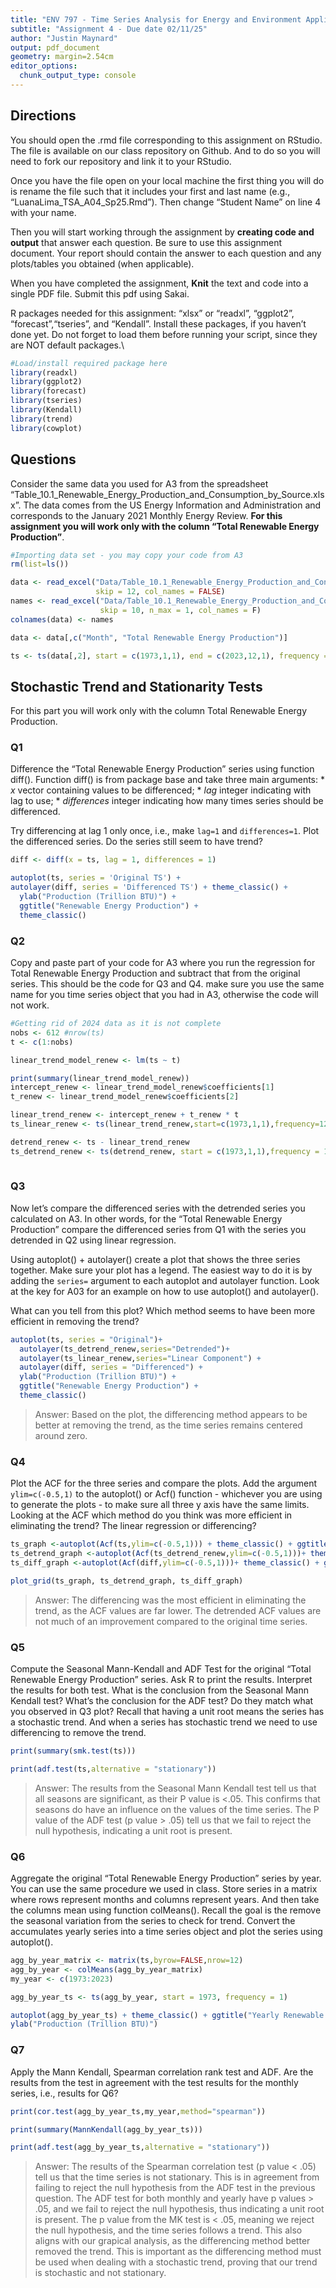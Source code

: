 ```yaml
---
title: "ENV 797 - Time Series Analysis for Energy and Environment Applications | Spring 2025"
subtitle: "Assignment 4 - Due date 02/11/25"
author: "Justin Maynard"
output: pdf_document
geometry: margin=2.54cm
editor_options: 
  chunk_output_type: console
---
```

  
## Directions
  
You should open the .rmd file corresponding to this assignment on RStudio. The file is available on our class repository on Github. And to do so you will need to fork our repository and link it to your RStudio.  

Once you have the file open on your local machine the first thing you will do is rename the file such that it includes your first and last name (e.g., "LuanaLima_TSA_A04_Sp25.Rmd"). Then change "Student Name" on line 4 with your name. 

Then you will start working through the assignment by  **creating code and output** that answer each question. Be sure to use this assignment document. Your report should contain the answer to each question and any plots/tables you obtained (when applicable).

When you have completed the assignment, **Knit** the text and code into a single PDF file. Submit this pdf using Sakai. 

R packages needed for this assignment: "xlsx" or "readxl", "ggplot2", "forecast","tseries", and "Kendall". Install these packages, if you haven't done yet. Do not forget to load them before running your script, since they are NOT default packages.\\

```r
#Load/install required package here
library(readxl)
library(ggplot2)
library(forecast)
library(tseries)
library(Kendall)
library(trend)
library(cowplot)

```

## Questions 

Consider the same data you used for A3 from the spreadsheet "Table_10.1_Renewable_Energy_Production_and_Consumption_by_Source.xlsx". The data comes from the US Energy Information and Administration and corresponds to the January 2021 Monthly Energy Review. **For this assignment you will work only with the column "Total Renewable Energy Production"**. 

```r
#Importing data set - you may copy your code from A3
rm(list=ls())

data <- read_excel("Data/Table_10.1_Renewable_Energy_Production_and_Consumption_by_Source.xlsx", 
                   skip = 12, col_names = FALSE)
names <- read_excel("Data/Table_10.1_Renewable_Energy_Production_and_Consumption_by_Source.xlsx",
                    skip = 10, n_max = 1, col_names = F)
colnames(data) <- names

data <- data[,c("Month", "Total Renewable Energy Production")]

ts <- ts(data[,2], start = c(1973,1,1), end = c(2023,12,1), frequency = 12)


```


## Stochastic Trend and Stationarity Tests

For this part you will work only with the column Total Renewable Energy Production. 

### Q1

Difference the "Total Renewable Energy Production" series using function diff(). Function diff() is from package base and take three main arguments:
* *x* vector containing values to be differenced;
* *lag* integer indicating with lag to use;
* *differences* integer indicating how many times series should be differenced.

Try differencing at lag 1 only once, i.e., make `lag=1` and `differences=1`. Plot the differenced series. Do the series still seem to have trend?

```r
diff <- diff(x = ts, lag = 1, differences = 1)

autoplot(ts, series = 'Original TS') + 
autolayer(diff, series = 'Differenced TS') + theme_classic() + 
  ylab("Production (Trillion BTU)") + 
  ggtitle("Renewable Energy Production") +
  theme_classic()

```


### Q2
Copy and paste part of your code for A3 where you run the regression for Total Renewable Energy Production and subtract that from the original series. This should be the code for Q3 and Q4. make sure you use the same name for you time series object that you had in A3, otherwise the code will not work.

```r

#Getting rid of 2024 data as it is not complete
nobs <- 612 #nrow(ts) 
t <- c(1:nobs)

linear_trend_model_renew <- lm(ts ~ t) 

print(summary(linear_trend_model_renew))
intercept_renew <- linear_trend_model_renew$coefficients[1]
t_renew <- linear_trend_model_renew$coefficients[2]

linear_trend_renew <- intercept_renew + t_renew * t
ts_linear_renew <- ts(linear_trend_renew,start=c(1973,1,1),frequency=12)

detrend_renew <- ts - linear_trend_renew
ts_detrend_renew <- ts(detrend_renew, start = c(1973,1,1),frequency = 12)
  
```

### Q3
Now let's compare the differenced series with the detrended series you calculated on A3. In other words, for the "Total Renewable Energy Production" compare the differenced series from Q1 with the series you detrended in Q2 using linear regression. 

Using autoplot() + autolayer() create a plot that shows the three series together. Make sure your plot has a legend. The easiest way to do it is by adding the `series=` argument to each autoplot and autolayer function. Look at the key for A03 for an example on how to use autoplot() and autolayer(). 

What can you tell from this plot? Which method seems to have been more efficient in removing the trend?

```r
autoplot(ts, series = "Original")+
  autolayer(ts_detrend_renew,series="Detrended")+
  autolayer(ts_linear_renew,series="Linear Component") + 
  autolayer(diff, series = "Differenced") +
  ylab("Production (Trillion BTU)") + 
  ggtitle("Renewable Energy Production") +
  theme_classic()

```

> Answer: Based on the plot, the differencing method appears to be better at removing the trend, as the time series remains centered around zero.

### Q4
Plot the ACF for the three series and compare the plots. Add the argument `ylim=c(-0.5,1)` to the autoplot() or Acf() function - whichever you are using to generate the plots - to make sure all three y axis have the same limits. Looking at the ACF which method do you think was more efficient in eliminating the trend? The linear regression or differencing?

```r
ts_graph <-autoplot(Acf(ts,ylim=c(-0.5,1))) + theme_classic() + ggtitle("Original TS")
ts_detrend_graph <-autoplot(Acf(ts_detrend_renew,ylim=c(-0.5,1)))+ theme_classic() + ggtitle("Detrended TS")
ts_diff_graph <-autoplot(Acf(diff,ylim=c(-0.5,1)))+ theme_classic() + ggtitle("Differenced TS")

```

```r
plot_grid(ts_graph, ts_detrend_graph, ts_diff_graph)
```


> Answer: The differencing was the most efficient in eliminating the trend, as 
the ACF values are far lower. The detrended ACF values are not much of an improvement
compared to the original time series.

### Q5
Compute the Seasonal Mann-Kendall and ADF Test for the original "Total Renewable Energy Production" series. Ask R to print the results. Interpret the results for both test. What is the conclusion from the Seasonal Mann Kendall test? What's the conclusion for the ADF test? Do they match what you observed in Q3 plot? Recall that having a unit root means the series has a stochastic trend. And when a series has stochastic trend we need to use differencing to remove the trend.

```r
print(summary(smk.test(ts)))

print(adf.test(ts,alternative = "stationary"))

```

> Answer: The results from the Seasonal Mann Kendall test tell us that all seasons
are significant, as their P value is <.05. This confirms that seasons do have an 
influence on the values of the time series. The P value of the ADF test (p value > .05) 
tell us that we fail to reject the null hypothesis, indicating a unit root 
is present.

### Q6
Aggregate the original "Total Renewable Energy Production" series by year. You can use the same procedure we used in class. Store series in a matrix where rows represent months and columns represent years. And then take the columns mean using function colMeans(). Recall the goal is the remove the seasonal variation from the series to check for trend. Convert the accumulates yearly series into a time series object and plot the series using autoplot().

```r

agg_by_year_matrix <- matrix(ts,byrow=FALSE,nrow=12)
agg_by_year <- colMeans(agg_by_year_matrix)
my_year <- c(1973:2023)

agg_by_year_ts <- ts(agg_by_year, start = 1973, frequency = 1)

autoplot(agg_by_year_ts) + theme_classic() + ggtitle("Yearly Renewable Energy Production") +
ylab("Production (Trillion BTU)")

```

### Q7
Apply the Mann Kendall, Spearman correlation rank test and ADF. Are the results from the test in agreement with the test results for the monthly series, i.e., results for Q6?

```r
print(cor.test(agg_by_year_ts,my_year,method="spearman"))

print(summary(MannKendall(agg_by_year_ts)))

print(adf.test(agg_by_year_ts,alternative = "stationary"))

```

> Answer: The results of the Spearman correlation test (p value < .05) tell us
that the time series is not stationary. This is in agreement from failing to 
reject the null hypothesis from the ADF test in the previous question.
The ADF test for both monthly and yearly have p values > .05, and we fail to
reject the null hypothesis, thus indicating a unit root is present. The p value
from the MK test is < .05, meaning we reject the null hypothesis, and the 
time series follows a trend. This also aligns with our grapical analysis, as the 
differencing method better removed the trend. This is important as the differencing
method must be used when dealing with a stochastic trend, proving that our trend 
is stochastic and not stationary.
